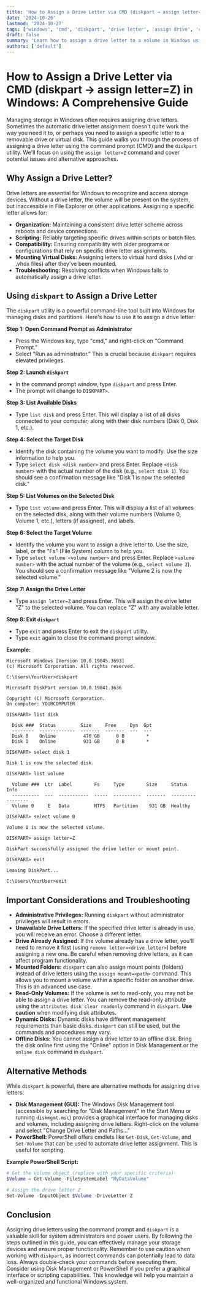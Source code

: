 ```yaml
---
title: 'How to Assign a Drive Letter via CMD (diskpart → assign letter=Z) in Windows'
date: '2024-10-26'
lastmod: '2024-10-27'
tags: ['windows', 'cmd', 'diskpart', 'drive letter', 'assign drive', 'command prompt', 'storage management']
draft: false
summary: 'Learn how to assign a drive letter to a volume in Windows using the command prompt (CMD) and the diskpart utility.  This guide covers the step-by-step process, potential issues, and alternative methods for managing your drives.'
authors: ['default']
---
```


# How to Assign a Drive Letter via CMD (diskpart → assign letter=Z) in Windows: A Comprehensive Guide

Managing storage in Windows often requires assigning drive letters.  Sometimes the automatic drive letter assignment doesn't quite work the way you need it to, or perhaps you need to assign a specific letter to a removable drive or virtual disk. This guide walks you through the process of assigning a drive letter using the command prompt (CMD) and the `diskpart` utility. We'll focus on using the `assign letter=Z` command and cover potential issues and alternative approaches.

## Why Assign a Drive Letter?

Drive letters are essential for Windows to recognize and access storage devices. Without a drive letter, the volume will be present on the system, but inaccessible in File Explorer or other applications. Assigning a specific letter allows for:

*   **Organization:** Maintaining a consistent drive letter scheme across reboots and device connections.
*   **Scripting:** Reliably targeting specific drives within scripts or batch files.
*   **Compatibility:** Ensuring compatibility with older programs or configurations that rely on specific drive letter assignments.
*   **Mounting Virtual Disks:**  Assigning letters to virtual hard disks (.vhd or .vhdx files) after they've been mounted.
*   **Troubleshooting:** Resolving conflicts when Windows fails to automatically assign a drive letter.

## Using `diskpart` to Assign a Drive Letter

The `diskpart` utility is a powerful command-line tool built into Windows for managing disks and partitions.  Here's how to use it to assign a drive letter:

**Step 1: Open Command Prompt as Administrator**

*   Press the Windows key, type "cmd," and right-click on "Command Prompt."
*   Select "Run as administrator."  This is crucial because `diskpart` requires elevated privileges.

**Step 2: Launch `diskpart`**

*   In the command prompt window, type `diskpart` and press Enter.
*   The prompt will change to `DISKPART>`.

**Step 3: List Available Disks**

*   Type `list disk` and press Enter.  This will display a list of all disks connected to your computer, along with their disk numbers (Disk 0, Disk 1, etc.).

**Step 4: Select the Target Disk**

*   Identify the disk containing the volume you want to modify.  Use the size information to help you.
*   Type `select disk <disk number>` and press Enter.  Replace `<disk number>` with the actual number of the disk (e.g., `select disk 1`).  You should see a confirmation message like "Disk 1 is now the selected disk."

**Step 5: List Volumes on the Selected Disk**

*   Type `list volume` and press Enter.  This will display a list of all volumes on the selected disk, along with their volume numbers (Volume 0, Volume 1, etc.), letters (if assigned), and labels.

**Step 6: Select the Target Volume**

*   Identify the volume you want to assign a drive letter to. Use the size, label, or the "Fs" (File System) column to help you.
*   Type `select volume <volume number>` and press Enter.  Replace `<volume number>` with the actual number of the volume (e.g., `select volume 2`).  You should see a confirmation message like "Volume 2 is now the selected volume."

**Step 7: Assign the Drive Letter**

*   Type `assign letter=Z` and press Enter.  This will assign the drive letter "Z" to the selected volume.  You can replace "Z" with any available letter.

**Step 8: Exit `diskpart`**

*   Type `exit` and press Enter to exit the `diskpart` utility.
*   Type `exit` again to close the command prompt window.

**Example:**

```
Microsoft Windows [Version 10.0.19045.3693]
(c) Microsoft Corporation. All rights reserved.

C:\Users\YourUser>diskpart

Microsoft DiskPart version 10.0.19041.3636

Copyright (C) Microsoft Corporation.
On computer: YOURCOMPUTER

DISKPART> list disk

  Disk ###  Status         Size     Free     Dyn  Gpt
  --------  -------------  -------  -------  ---  ---
  Disk 0    Online          476 GB      0 B        *
  Disk 1    Online          931 GB      0 B        *

DISKPART> select disk 1

Disk 1 is now the selected disk.

DISKPART> list volume

  Volume ###  Ltr  Label        Fs     Type        Size     Status     Info
  ----------  ---  -----------  -----  ----------  -------  ---------  --------
  Volume 0     E   Data         NTFS   Partition    931 GB  Healthy

DISKPART> select volume 0

Volume 0 is now the selected volume.

DISKPART> assign letter=Z

DiskPart successfully assigned the drive letter or mount point.

DISKPART> exit

Leaving DiskPart...

C:\Users\YourUser>exit
```

## Important Considerations and Troubleshooting

*   **Administrative Privileges:** Running `diskpart` without administrator privileges will result in errors.
*   **Unavailable Drive Letters:** If the specified drive letter is already in use, you will receive an error.  Choose a different letter.
*   **Drive Already Assigned:** If the volume already has a drive letter, you'll need to remove it first (using `remove letter=<drive letter>`) before assigning a new one.  Be careful when removing drive letters, as it can affect program functionality.
*   **Mounted Folders:**  `diskpart` can also assign mount points (folders) instead of drive letters using the `assign mount=<path>` command. This allows you to mount a volume within a specific folder on another drive.  This is an advanced use case.
*   **Read-Only Volumes:** If the volume is set to read-only, you may not be able to assign a drive letter.  You can remove the read-only attribute using the `attributes disk clear readonly` command in `diskpart`.  **Use caution** when modifying disk attributes.
*   **Dynamic Disks:**  Dynamic disks have different management requirements than basic disks.  `diskpart` can still be used, but the commands and procedures may vary.
*   **Offline Disks:** You cannot assign a drive letter to an offline disk. Bring the disk online first using the "Online" option in Disk Management or the `online disk` command in `diskpart`.

## Alternative Methods

While `diskpart` is powerful, there are alternative methods for assigning drive letters:

*   **Disk Management (GUI):** The Windows Disk Management tool (accessible by searching for "Disk Management" in the Start Menu or running `diskmgmt.msc`) provides a graphical interface for managing disks and volumes, including assigning drive letters.  Right-click on the volume and select "Change Drive Letter and Paths..."
*   **PowerShell:**  PowerShell offers cmdlets like `Get-Disk`, `Get-Volume`, and `Set-Volume` that can be used to automate drive letter assignment.  This is useful for scripting.

**Example PowerShell Script:**

```powershell
# Get the volume object (replace with your specific criteria)
$Volume = Get-Volume -FileSystemLabel "MyDataVolume"

# Assign the drive letter Z
Set-Volume -InputObject $Volume -DriveLetter Z
```

## Conclusion

Assigning drive letters using the command prompt and `diskpart` is a valuable skill for system administrators and power users. By following the steps outlined in this guide, you can effectively manage your storage devices and ensure proper functionality. Remember to use caution when working with `diskpart`, as incorrect commands can potentially lead to data loss.  Always double-check your commands before executing them. Consider using Disk Management or PowerShell if you prefer a graphical interface or scripting capabilities. This knowledge will help you maintain a well-organized and functional Windows system.